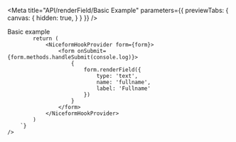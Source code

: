 
<Meta 
    title="API/renderField/Basic Example"
    parameters={{
        previewTabs: {
            canvas: {
                hidden: true,
            }
        }
    }}
/>

<div className="subheading" id='basicExample'>
    Basic example
</div>
<div className='canvas-code'>
    <div className='wrap-code center'>
        <components.BasicExample/>
    </div>
    <Source
        language='tsx'
        dark
        format={true}
        code={`
            const form = useNiceForm()

            return (
                <NiceformHookProvider form={form}>
                    <form onSubmit={form.methods.handleSubmit(console.log)}>
                        {
                            form.renderField({
                                type: 'text',
                                name: 'fullname',
                                label: 'Fullname'
                            })
                        }
                    </form>
                </NiceformHookProvider>
            )
        `}
    />
</div>